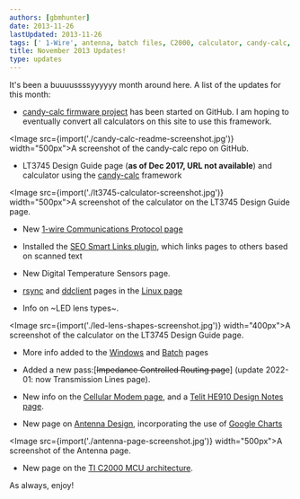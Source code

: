 ```yaml
---
authors: [gbmhunter]
date: 2013-11-26
lastUpdated: 2013-11-26
tags: [' 1-Wire', antenna, batch files, C2000, calculator, candy-calc, cellular modem, ddclient, Google charts, HE910, impedance, LEDs, lens, Linux, LT3745, MCU, routing, rsync, SEO, smart links, teli, updates, Windows]
title: November 2013 Updates!
type: updates
---
```


It's been a buuuussssyyyyyy month around here. A list of the updates for this month:

* [candy-calc firmware project](https://github.com/gbmhunter/candy-calc) has been started on GitHub. I am hoping to eventually convert all calculators on this site to use this framework.  

<Image src={import('./candy-calc-readme-screenshot.jpg')} width="500px">A screenshot of the candy-calc repo on GitHub.</Image>

* LT3745 Design Guide page (**as of Dec 2017, URL not available**) and calculator using the [candy-calc](https://github.com/gbmhunter/candy-calc) framework  

<Image src={import('./lt3745-calculator-screenshot.jpg')} width="500px">A screenshot of the calculator on the LT3745 Design Guide page.</Image>

* New [1-wire Communications Protocol page](/electronics/communication-protocols/1-wire-protocol/)

* Installed the [SEO Smart Links plugin](http://wordpress.org/plugins/seo-automatic-links/), which links pages to others based on scanned text

* New Digital Temperature Sensors page.

* [rsync](/programming/operating-systems/linux/programs/rsync) and [ddclient](/programming/operating-systems/linux/programs/ddclient) pages in the [Linux page](/programming/operating-systems/linux)

* Info on ~LED lens types~.

<Image src={import('./led-lens-shapes-screenshot.jpg')} width="400px">A screenshot of the calculator on the LT3745 Design Guide page.</Image>

* More info added to the [Windows](/programming/operating-systems/windows) and [Batch](/programming/languages/batch) pages

* Added a new pass:[<s>Impedance Controlled Routing page</s>] (update 2022-01: now Transmission Lines page).

* New info on the [Cellular Modem page](/electronics/components/cellular-modems), and a [Telit HE910 Design Notes page](/electronics/components/cellular-modems/he910-design-notes).

* New page on [Antenna Design](/electronics/components/antennas/), incorporating the use of [Google Charts](https://developers.google.com/chart/)

<Image src={import('./antenna-page-screenshot.jpg')} width="500px">A screenshot of the Antenna page.</Image>

* New page on the [TI C2000 MCU architecture](/programming/cpu-architectures/c2000).

As always, enjoy!

